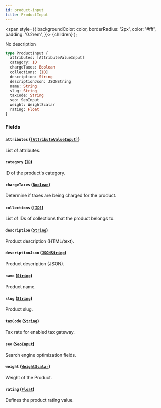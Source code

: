 ```yaml
---
id: product-input
title: ProductInput
---
```


<span
style={{
      backgroundColor: color,
      borderRadius: '2px',
      color: '#fff',
      padding: '0.2rem',
    }}>
{children}
</span>
);

No description

```graphql
type ProductInput {
  attributes: [AttributeValueInput]
  category: ID
  chargeTaxes: Boolean
  collections: [ID]
  description: String
  descriptionJson: JSONString
  name: String
  slug: String
  taxCode: String
  seo: SeoInput
  weight: WeightScalar
  rating: Float
}
```

### Fields

#### `attributes` ([`[AttributeValueInput]`](/api-reference/inputs/attribute-value-input.mdx))

List of attributes.

#### `category` ([`ID`](/api-reference/scalars/id.mdx))

ID of the product's category.

#### `chargeTaxes` ([`Boolean`](/api-reference/scalars/boolean.mdx))

Determine if taxes are being charged for the product.

#### `collections` ([`[ID]`](/api-reference/scalars/id.mdx))

List of IDs of collections that the product belongs to.

#### `description` ([`String`](/api-reference/scalars/string.mdx))

Product description (HTML/text).

#### `descriptionJson` ([`JSONString`](/api-reference/scalars/json-string.mdx))

Product description (JSON).

#### `name` ([`String`](/api-reference/scalars/string.mdx))

Product name.

#### `slug` ([`String`](/api-reference/scalars/string.mdx))

Product slug.

#### `taxCode` ([`String`](/api-reference/scalars/string.mdx))

Tax rate for enabled tax gateway.

#### `seo` ([`SeoInput`](/api-reference/inputs/seo-input.mdx))

Search engine optimization fields.

#### `weight` ([`WeightScalar`](/api-reference/scalars/weight-scalar.mdx))

Weight of the Product.

#### `rating` ([`Float`](/api-reference/scalars/float.mdx))

Defines the product rating value.

